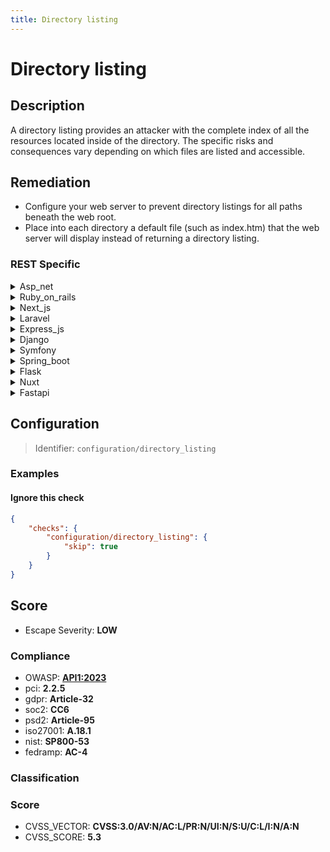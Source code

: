 ```yaml
---
title: Directory listing
---
```


# Directory listing

## Description

A directory listing provides an attacker with the complete index of all the resources located inside of the directory.
The specific risks and consequences vary depending on which files are listed and accessible.


## Remediation

- Configure your web server to prevent directory listings for all paths beneath the web root.
- Place into each directory a default file (such as index.htm) that the web server will display instead of returning a directory listing.



### REST Specific

<details>
    <summary>Asp_net</summary>

To prevent directory listing in ASP.NET, configure the web server to disable directory browsing. In IIS, this can be done by opening the IIS Manager, navigating to the 'Directory Browsing' feature, and setting it to 'Disabled'. Additionally, ensure that default documents are properly configured so that a default web page is served instead of a directory listing. In the web.config file, set the 'system.webServer/directoryBrowse' element's 'enabled' attribute to 'false' to block directory listing at the application level.

</details>

<details>
    <summary>Ruby_on_rails</summary>

In Ruby on Rails, disable directory listings by ensuring the `config.serve_static_files` option is set to `false` in your application's configuration file. Additionally, configure your web server (e.g., Apache or Nginx) to deny directory browsing. For Apache, use 'Options -Indexes' in your .htaccess file or Apache configuration. For Nginx, ensure 'autoindex off;' is included in the server block configuration.

</details>

<details>
    <summary>Next_js</summary>

In Next.js, disable directory listing by ensuring that the 'server' configuration does not serve static files from a public directory without explicit routes. Use a custom server or middleware to control access to files, and set proper file permissions to prevent unauthorized directory traversal and exposure of sensitive files.

</details>

<details>
    <summary>Laravel</summary>

In Laravel, disable directory listing by ensuring the 'Options -Indexes' directive is included in your .htaccess file, or configure your web server settings appropriately. Additionally, set the 'public' directory as the web root and avoid placing sensitive files within it. Use middleware to restrict access to authorized users and apply proper access controls to your routes.

</details>

<details>
    <summary>Express_js</summary>

In Express.js, disable directory listing by not using express.static() middleware for serving static files, or configure it to disable directory indexing. Additionally, ensure that web server configurations like Apache's .htaccess or Nginx's server block do not have directory listing enabled. Use middleware like helmet to set security-related HTTP headers and prevent common vulnerabilities.

</details>

<details>
    <summary>Django</summary>

In Django, ensure that the 'DEBUG' setting is set to False in your production settings file to prevent the display of a directory listing. Additionally, configure your web server to disallow directory indexing. For Apache, this can be done by removing 'Indexes' from the 'Options' directive in the .htaccess file or the main configuration file. For Nginx, ensure that 'autoindex' is set to 'off;' in the server block configuration.

</details>

<details>
    <summary>Symfony</summary>

In Symfony, disable directory listing by configuring your web server appropriately. For Apache, use '.htaccess' or the config file to set 'Options -Indexes'. For Nginx, ensure 'autoindex' is set to 'off'. Additionally, review your 'public/' directory to ensure it only contains index.php and assets.

</details>

<details>
    <summary>Spring_boot</summary>

In Spring Boot, disable directory listing by configuring your application.properties or application.yml to not allow static content listing, and ensure that your controllers do not expose directory paths. Use Spring Security to restrict access and define proper permissions for different resources.

</details>

<details>
    <summary>Flask</summary>

In Flask, ensure that the 'AUTOINDEX' option is set to False in your application configuration or web server settings to prevent automatic directory listings. Additionally, configure your web server to deny directory browsing requests and serve a custom 403 Forbidden error page instead.

</details>

<details>
    <summary>Nuxt</summary>

In Nuxt.js, to prevent directory listing, ensure that the static file serving configuration does not allow directory indexing. Set 'serveStatic' options to disable directory listing in your server configuration or use a middleware to restrict access to sensitive directories. Additionally, review and configure your web server settings (like Nginx or Apache) to disable directory browsing.

</details>

<details>
    <summary>Fastapi</summary>

In FastAPI, to prevent directory listing, ensure that static file serving is configured correctly. Use the 'StaticFiles' class from 'fastapi.staticfiles' to serve static files and explicitly define which directories should be accessible. Avoid serving the entire root directory. Additionally, set 'use_directory_listing' to 'False' to disable directory listing for the specified static directories.

</details>

## Configuration

> Identifier: `configuration/directory_listing`



### Examples



#### Ignore this check

```json
{
    "checks": {
        "configuration/directory_listing": {
            "skip": true
        }
    }
}
```




## Score

- Escape Severity: **<span className="low-severity">LOW</span>**

### Compliance

- OWASP: **[API1:2023](https://github.com/OWASP/API-Security/blob/master/editions/2023/en/0xa1-broken-object-level-authorization.md)**
- pci: **2.2.5**
- gdpr: **Article-32**
- soc2: **CC6**
- psd2: **Article-95**
- iso27001: **A.18.1**
- nist: **SP800-53**
- fedramp: **AC-4**

### Classification






### Score

- CVSS_VECTOR: **CVSS:3.0/AV:N/AC:L/PR:N/UI:N/S:U/C:L/I:N/A:N**
- CVSS_SCORE: **5.3**

